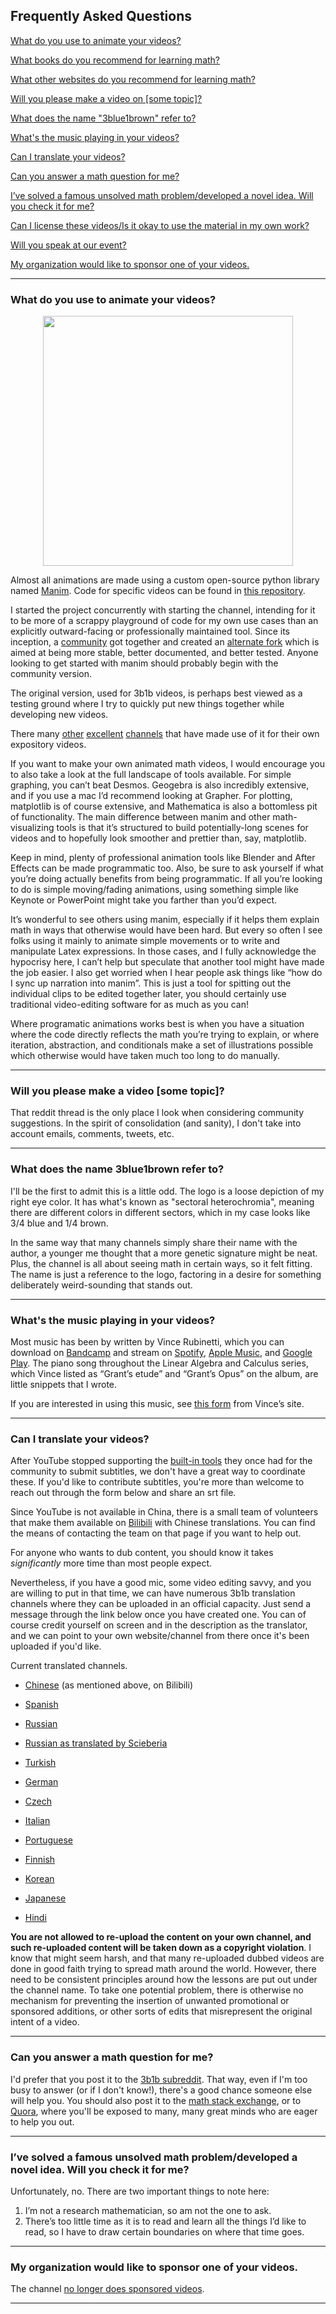 <!-- This message only appears after submitting a contact form -->

<ContactFormReceivedMessage />

<Section width="narrow">

# Frequently Asked Questions

[What do you use to animate your videos?](#manim)

[What books do you recommend for learning math?](/blog/book-recommendations)

[What other websites do you recommend for learning math?](/blog/recommendations)

[Will you please make a video on [some topic]?](#request)

[What does the name "3blue1brown" refer to?](#name)

[What's the music playing in your videos?](#music)

[Can I translate your videos?](#translate)

[Can you answer a math question for me?](#math-question)

[I’ve solved a famous unsolved math problem/developed a novel idea. Will you check it for me?](#unsolved)

[Can I license these videos/Is it okay to use the material in my own work?](/contact#licensing-inquiry)


[Will you speak at our event?](/contact#speaking-request)

[My organization would like to sponsor one of your videos.](#sponsor)

---

<a id="manim" />

### What do you use to animate your videos?

<Center>
  <a href="https://github.com/3b1b/manim">
    <img src="images/contact/manim_wide.png" width="400px"/>
  </a>
</Center>

Almost all animations are made using a custom open-source python library named [Manim](https://github.com/3b1b/manim). Code for specific videos can be found in [this repository](https://github.com/3b1b/videos).

I started the project concurrently with starting the channel, intending for it to be more of a scrappy playground of code for my own use cases than an explicitly outward-facing or professionally maintained tool. Since its inception, a [community](https://www.manim.community/) got together and created an [alternate fork](https://github.com/ManimCommunity/manim/) which is aimed at being more stable, better documented, and better tested. Anyone looking to get started with manim should probably begin with the community version.

The original version, used for 3b1b videos, is perhaps best viewed as a testing ground where I try to quickly put new things together while developing new videos.

There many [other](https://www.youtube.com/vcubingx) [excellent](https://www.youtube.com/channel/UCGYouJhklRHc_EfKwpIrTyw) [channels](https://www.youtube.com/reducible) that have made use of it for their own expository videos.

If you want to make your own animated math videos, I would encourage you to also take a look at the full landscape of tools available. For simple graphing, you can’t beat Desmos. Geogebra is also incredibly extensive, and if you use a mac I’d recommend looking at Grapher. For plotting, matplotlib is of course extensive, and Mathematica is also a bottomless pit of functionality. The main difference between manim and other math-visualizing tools is that it’s structured to build potentially-long scenes for videos and to hopefully look smoother and prettier than, say, matplotlib.

Keep in mind, plenty of professional animation tools like Blender and After Effects can be made programmatic too. Also, be sure to ask yourself if what you’re doing actually benefits from being programmatic. If all you’re looking to do is simple moving/fading animations, using something simple like Keynote or PowerPoint might take you farther than you’d expect.

It’s wonderful to see others using manim, especially if it helps them explain math in ways that otherwise would have been hard. But every so often I see folks using it mainly to animate simple movements or to write and manipulate Latex expressions. In those cases, and I fully acknowledge the hypocrisy here, I can’t help but speculate that another tool might have made the job easier. I also get worried when I hear people ask things like “how do I sync up narration into manim”. This is just a tool for spitting out the individual clips to be edited together later, you should certainly use traditional video-editing software for as much as you can!

Where programatic animations works best is when you have a situation where the code directly reflects the math you’re trying to explain, or where iteration, abstraction, and conditionals make a set of illustrations possible which otherwise would have taken much too long to do manually.

---

<a id="request" />

### Will you please make a video [some topic]?

<Center>
  <Clickable
    link="https://www.reddit.com/r/3Blue1Brown/comments/mllj2s/topic_requests/"
    icon="fab fa-reddit"
    text="Topic suggestions go here"
    design="rounded"
  />
</Center>

That reddit thread is the only place I look when considering community suggestions. In the spirit of consolidation (and sanity), I don't take into account emails, comments, tweets, etc.

---

<a id="name" />

### What does the name 3blue1brown refer to?


<Portrait image="images/contact/logo.svg" size="125px" />

I'll be the first to admit this is a little odd. The logo is a loose depiction of my right eye color. It has what's known as "sectoral heterochromia", meaning there are different colors in different sectors, which in my case looks like 3/4 blue and 1/4 brown.

In the same way that many channels simply share their name with the author, a younger me thought that a more genetic signature might be neat. Plus, the channel is all about seeing math in certain ways, so it felt fitting. The name is just a reference to the logo, factoring in a desire for something deliberately weird-sounding that stands out.

---

<a id="music" />

### What's the music playing in your videos?


<Portrait image="images/contact/vince-bandcamp-portrait.jpeg" />

Most music has been by written by Vince Rubinetti, which you can download on [Bandcamp](https://vincerubinetti.bandcamp.com/album/the-music-of-3blue1brown) and stream on [Spotify](https://open.spotify.com/album/1dVyjwS8FBqXhRunaG5W5u), [Apple Music](https://itunes.apple.com/us/album/the-music-of-3blue1brown/1448166136), and [Google Play](https://play.google.com/music/listen?u=0#/wst/album/Bk27zbtbjerlpajx3kplrvy3goe). The piano song throughout the Linear Algebra and Calculus series, which Vince listed as “Grant’s etude” and “Grant’s Opus” on the album, are little snippets that I wrote.

If you are interested in using this music, see [this form](https://vincerubinetti.github.io/using-the-music-of-3blue1brown/) from Vince’s site.

---

<a id="translate" />

### Can I translate your videos?

After YouTube stopped supporting the [built-in tools](https://support.google.com/youtube/answer/6054623?hl=en) they once had for the community to submit subtitles, we don't have a great way to coordinate these. If you'd like to contribute subtitles, you're more than welcome to reach out through the form below and share an srt file.

Since YouTube is not available in China, there is a small team of volunteers that make them available on [Bilibili](https://space.bilibili.com/88461692/#/) with Chinese translations. You can find the means of contacting the team on that page if you want to help out.

For anyone who wants to dub content, you should know it takes _significantly_ more time than most people expect.

Nevertheless, if you have a good mic, some video editing savvy, and you are willing to put in that time, we can have numerous 3b1b translation channels where they can be uploaded in an official capacity. Just send a message through the link below once you have created one. You can of course credit yourself on screen and in the description as the translator, and we can point to your own website/channel from there once it's been uploaded if you'd like.

Current translated channels.

- [Chinese](https://space.bilibili.com/88461692/#/) (as mentioned above, on Bilibili)

- [Spanish](https://www.youtube.com/channel/UCQbsk1JQNaskUlfdoyiWJDg)

- [Russian](https://www.youtube.com/channel/UC6hAYNOWMmuqOBvFOuAFKwA)

- [Russian as translated by Scieberia](https://www.youtube.com/channel/UCCbgOIWdmYncvYMbl3LjvBQ)

- [Turkish](https://www.youtube.com/channel/UCx64ou5qw0Q9LLkwE8xSNEg)

- [German](https://www.youtube.com/channel/UC35HbRQCcdmhMgjPN_oOQyg)

- [Czech](https://www.youtube.com/channel/UCIhWS2rX78OXidZ87QLkkxA)

- [Italian](https://www.youtube.com/channel/UCrzQ4FI3T9l3YbDsb_9GXng/)

- [Portuguese](https://www.youtube.com/channel/UCT1gsOeAb4EGUHl54TNiPUg/)

- [Finnish](https://www.youtube.com/channel/UCumsfZAhY3rP1FpbuhQYV3A/)

- [Korean](https://www.youtube.com/channel/UCJK07Uk2KY9r78ksPoXg-3g)

- [Japanese](https://www.youtube.com/channel/UCBevyiJ2ierZY-0yZhfLrmQ/)

- [Hindi](https://www.youtube.com/channel/UCU1gppH-Msk5RgXIsJ91SJw)

**You are not allowed to re-upload the content on your own channel, and such re-uploaded content will be taken down as a copyright violation**. I know that might seem harsh, and that many re-uploaded dubbed videos are done in good faith trying to spread math around the world. However, there need to be consistent principles around how the lessons are put out under the channel name. To take one potential problem, there is otherwise no mechanism for preventing the insertion of unwanted promotional or sponsored additions, or other sorts of edits that misrepresent the original intent of a video.

---

<a id="math-question" />

### Can you answer a math question for me?

I'd prefer that you post it to the [3b1b subreddit](https://www.reddit.com/r/3blue1brown). That way, even if I'm too busy to answer (or if I don't know!), there's a good chance someone else will help you. You should also post it to the [math stack exchange](https://math.stackexchange.com/), or to [Quora](https://www.quora.com/topic/Mathematics), where you'll be exposed to many, many great minds who are eager to help you out.

---

<a id="unsolved" />

### I’ve solved a famous unsolved math problem/developed a novel idea. Will you check it for me?

Unfortunately, no. There are two important things to note here:

1. I’m not a research mathematician, so am not the one to ask.
2. There’s too little time as it is to read and learn all the things I’d like to read, so I have to draw certain boundaries on where that time goes.

---

<a id="sponsor" />

### My organization would like to sponsor one of your videos.

The channel [no longer does sponsored videos](https://www.patreon.com/posts/going-sponsor-19586800).

---


</Section>

